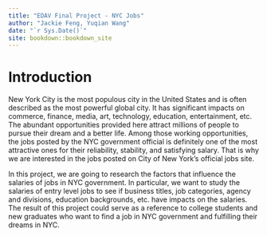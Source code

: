 ```yaml
--- 
title: "EDAV Final Project - NYC Jobs"
author: "Jackie Feng, Yuqian Wang"
date: "`r Sys.Date()`"
site: bookdown::bookdown_site
---
```


# Introduction
New York City is the most populous city in the United States and is often described as the most powerful global city. It has significant impacts on commerce, finance, media, art, technology, education, entertainment, etc. The abundant opportunities provided here attract millions of people to pursue their dream and a better life. Among those working opportunities, the jobs posted by the NYC government official is definitely one of the most attractive ones for their reliability, stability, and satisfying salary. That is why we are interested in the jobs posted on City of New York’s official jobs site.

In this project, we are going to research the factors that influence the salaries of jobs in NYC government. In particular, we want to study the salaries of entry level jobs to see if business titles, job categories, agency and divisions, education backgrounds, etc. have impacts on the salaries. The result of this project could serve as a reference to college students and new graduates who want to find a job in NYC government and fulfilling their dreams in NYC.

